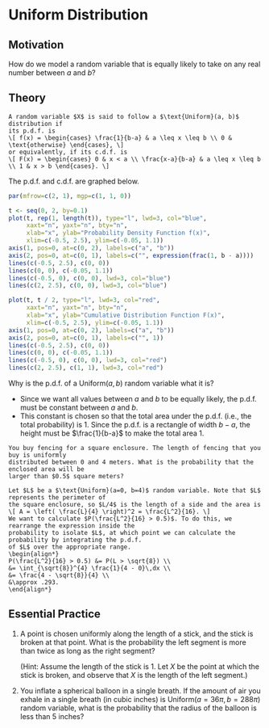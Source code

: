 # Uniform Distribution {#uniform}

## Motivation {-}

How do we model a random variable that is equally likely to take on any real 
number between $a$ and $b$? 


## Theory {-}

```definition
A random variable $X$ is said to follow a $\text{Uniform}(a, b)$ distribution if 
its p.d.f. is 
\[ f(x) = \begin{cases} \frac{1}{b-a} & a \leq x \leq b \\ 0 & \text{otherwise} \end{cases}, \]
or equivalently, if its c.d.f. is 
\[ F(x) = \begin{cases} 0 & x < a \\ \frac{x-a}{b-a} & a \leq x \leq b \\ 1 & x > b \end{cases}. \]
```

The p.d.f. and c.d.f. are graphed below.

```r
par(mfrow=c(2, 1), mgp=c(1, 1, 0))

t <- seq(0, 2, by=0.1)
plot(t, rep(1, length(t)), type="l", lwd=3, col="blue", 
     xaxt="n", yaxt="n", bty="n",
     xlab="x", ylab="Probability Density Function f(x)", 
     xlim=c(-0.5, 2.5), ylim=c(-0.05, 1.1))
axis(1, pos=0, at=c(0, 2), labels=c("a", "b"))
axis(2, pos=0, at=c(0, 1), labels=c("", expression(frac(1, b - a))))
lines(c(-0.5, 2.5), c(0, 0))
lines(c(0, 0), c(-0.05, 1.1))
lines(c(-0.5, 0), c(0, 0), lwd=3, col="blue")
lines(c(2, 2.5), c(0, 0), lwd=3, col="blue")

plot(t, t / 2, type="l", lwd=3, col="red",
     xaxt="n", yaxt="n", bty="n",
     xlab="x", ylab="Cumulative Distribution Function F(x)", 
     xlim=c(-0.5, 2.5), ylim=c(-0.05, 1.1))
axis(1, pos=0, at=c(0, 2), labels=c("a", "b"))
axis(2, pos=0, at=c(0, 1), labels=c("", 1))
lines(c(-0.5, 2.5), c(0, 0))
lines(c(0, 0), c(-0.05, 1.1))
lines(c(-0.5, 0), c(0, 0), lwd=3, col="red")
lines(c(2, 2.5), c(1, 1), lwd=3, col="red")
```

Why is the p.d.f. of a $\text{Uniform}(a, b)$ random variable what it is?

- Since we want all values between $a$ and $b$ to be equally likely, the p.d.f. must be constant 
between $a$ and $b$.
- This constant is chosen so that the total area under the p.d.f. (i.e., the total probability) 
is 1. Since the p.d.f. is a rectangle of width $b-a$, the height must be $\frac{1}{b-a}$ to make 
the total area 1.

```example
You buy fencing for a square enclosure. The length of fencing that you buy is uniformly 
distributed between 0 and 4 meters. What is the probability that the enclosed area will be 
larger than $0.5$ square meters?
```

```solution
Let $L$ be a $\text{Uniform}(a=0, b=4)$ random variable. Note that $L$ represents the perimeter of 
the square enclosure, so $L/4$ is the length of a side and the area is 
\[ A = \left( \frac{L}{4} \right)^2 = \frac{L^2}{16}. \]
We want to calculate $P(\frac{L^2}{16} > 0.5)$. To do this, we rearrange the expression inside the 
probability to isolate $L$, at which point we can calculate the probability by integrating the p.d.f. 
of $L$ over the appropriate range.
\begin{align*}
P(\frac{L^2}{16} > 0.5) &= P(L > \sqrt{8}) \\
&= \int_{\sqrt{8}}^{4} \frac{1}{4 - 0}\,dx \\
&= \frac{4 - \sqrt{8}}{4} \\
&\approx .293.
\end{align*}
```


## Essential Practice {-}

1. A point is chosen uniformly along the length of a stick, and the stick is broken at that point. 
What is the probability the left segment is more than twice as long as the right segment?

    (Hint: Assume the length of the stick is 1. Let $X$ be the point at which the stick is 
    broken, and observe that $X$ is the length of the left segment.)

2. You inflate a spherical balloon in a single breath. If the amount of air you exhale in a 
single breath (in cubic inches) is $\text{Uniform}(a=36\pi, b=288\pi)$ random variable, what 
is the probability that the radius of the balloon is less than 5 inches?
